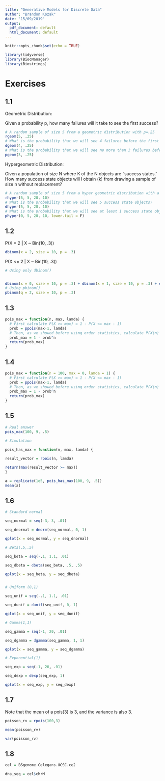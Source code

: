 ```yaml
---
title: "Generative Models for Discrete Data"
author: "Brandon Kozak"
date: "15/09/2019"
output:
  pdf_document: default
  html_document: default
---
```


```r
knitr::opts_chunk$set(echo = TRUE)
```


```r
library(tidyverse)
library(BiocManager)
library(Biostrings)
```



# Exercises

## 1.1

Geometric Distribution:

Given a probability p, how many failures will it take to see the first success?

```r
# A random sample of size 5 from a geometric distribution with p=.25
rgeom(5, .25)
# What is the probability that we will see 4 failures before the first success?
dgeom(4, .25)
# What is the probability that we will see no more than 3 failures before the first success?
pgeom(3, .25)
```

Hypergeometric Distribution:

Given a population of size N where K of the N objects are "success states." How many success state objects will I obtain (k) from drawing a sample of size n without replacement?


```r
# A random sample of size 5 from a hyper geometric distribution with a population of N=25, K=5 success state objects, given a sample of n=10
rhyper(5, 5, 20, 10)
# What is the probability that we will see 5 success state objects?
dhyper(5, 5, 20, 10)
# What is the probability that we will see at least 1 success state object?
phyper(0, 5, 20, 10, lower.tail = F)
```


## 1.2


P(X = 2 | X ~ Bin(10, .3))
```r
dbinom(x = 2, size = 10, p = .3)
```

P(X <= 2 | X ~ Bin(10, .3))
```r

# Using only dbinom()


dbinom(x = 0, size = 10, p = .3) + dbinom(x = 1, size = 10, p = .3) + dbinom(x = 2, size = 10, p = .3)
# Using pbinom()
pbinom(q = 2, size = 10, p = .3)
```


## 1.3

```r
pois_max = function(n, max, lamda) {
  # First calculate P(X >= max) = 1 - P(X <= max - 1)
  prob = ppois(max-1, lamda)
  # Then, as we showed before using order statistics, calculate P(X(n) >= max) = P(X(n) <= max-1)
  prob_max = 1 - prob^n
  return(prob_max)
}
```

## 1.4

```r
pois_max = function(n = 100, max = 0, lamda = 1) {
  # First calculate P(X >= max) = 1 - P(X <= max - 1)
  prob = ppois(max-1, lamda)
  # Then, as we showed before using order statistics, calculate P(X(n) >= max) = P(X(n) <= max-1)
  prob_max = 1 - prob^n
  return(prob_max)
}
```


## 1.5

```r
# Real answer
pois_max(100, 9, .5)

# Simulation

pois_has_max = function(n, max, lamda) {
  
result_vector = rpois(n, lamda)

return(max(result_vector >= max))
}

a = replicate(1e5, pois_has_max(100, 9, .5))
mean(a)
```


## 1.6

```r
# Standard normal

seq_normal = seq(-3, 3, .01)

seq_dnormal = dnorm(seq_normal, 0, 1)

qplot(x = seq_normal, y = seq_dnormal)

# Beta(.5,.5)

seq_beta = seq(-.1, 1.1, .01)

seq_dbeta = dbeta(seq_beta, .5, .5)

qplot(x = seq_beta, y = seq_dbeta)


# Uniform (0,1)

seq_unif = seq(-.1, 1.1, .01)

seq_dunif = dunif(seq_unif, 0, 1)

qplot(x = seq_unif, y = seq_dunif)

# Gamma(1,1)

seq_gamma = seq(-1, 20, .01)

seq_dgamma = dgamma(seq_gamma, 1, 1)

qplot(x = seq_gamma, y = seq_dgamma)

# Exponential(1)

seq_exp = seq(-1, 20, .01)

seq_dexp = dexp(seq_exp, 1)

qplot(x = seq_exp, y = seq_dexp)
```


## 1.7

Note that the mean of a pois(3) is 3, and the variance is also 3.
```r

poisson_rv = rpois(100,3)

mean(poisson_rv)

var(poisson_rv)


```


## 1.8


```r


cel = BSgenome.Celegans.UCSC.ce2

dna_seq = cel$chrM
```

